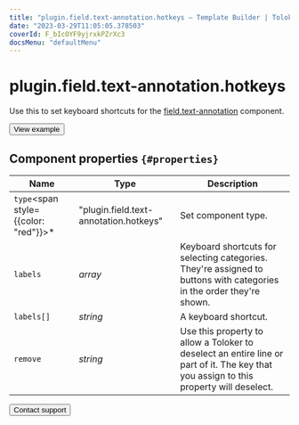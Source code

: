 ```yaml
---
title: "plugin.field.text-annotation.hotkeys — Template Builder | Toloka documentation"
date: "2023-03-29T11:05:05.378503"
coverId: F_bIcOYF9yjrxkPZrXc3
docsMenu: "defaultMenu"
---
```


# plugin.field.text-annotation.hotkeys

Use this to set keyboard shortcuts for the [field.text-annotation](/docs/template-builder/reference/field.text-annotation) component.

<Button themeColor="light" view="default" size="l" type="link" url="https://ya.cc/t/qBDHxAiu3twgqE">View example</Button>

## Component properties `{#properties}`

**Name** | **Type** | **Description**
----- | ----- | -----
`type`<span style={{color: "red"}}>\*</span> | "plugin.field.text-annotation.hotkeys" | Set component type.
`labels` | _array_ | Keyboard shortcuts for selecting categories. They're assigned to buttons with categories in the order they're shown.
`labels[]` | _string_ | A keyboard shortcut.
`remove` | _string_ | Use this property to allow a Toloker to deselect an entire line or part of it. The key that you assign to this property will deselect.

<Button themeColor="light" view="default" size="l" type="link" url="/docs/guide/troubleshooting/support?form-source=template-builder-reference-plugin-field-text-annotation-hotkeys">Contact support</Button>